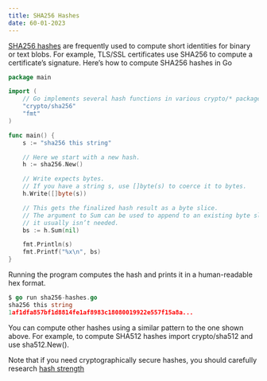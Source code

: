 ```yaml
---
title: SHA256 Hashes 
date: 60-01-2023
---
```

[SHA256 hashes](https://en.wikipedia.org/wiki/SHA-2) are frequently used to compute short identities for binary or text blobs. For example, TLS/SSL certificates use SHA256 to compute a certificate’s signature. Here’s how to compute SHA256 hashes in Go

```go
package main

import (
    // Go implements several hash functions in various crypto/* packages.
    "crypto/sha256"
    "fmt"
)

func main() {
    s := "sha256 this string"

    // Here we start with a new hash.
    h := sha256.New()

    // Write expects bytes.
    // If you have a string s, use []byte(s) to coerce it to bytes.
    h.Write([]byte(s))

    // This gets the finalized hash result as a byte slice.
    // The argument to Sum can be used to append to an existing byte slice
    // it usually isn’t needed.
    bs := h.Sum(nil)

    fmt.Println(s)
    fmt.Printf("%x\n", bs)
}
```
Running the program computes the hash and prints it in a human-readable hex format.
```go
$ go run sha256-hashes.go
sha256 this string
1af1dfa857bf1d8814fe1af8983c18080019922e557f15a8a...
```
You can compute other hashes using a similar pattern to the one shown above. For example, to compute SHA512 hashes import crypto/sha512 and use sha512.New().

Note that if you need cryptographically secure hashes, you should carefully research [hash strength](https://en.wikipedia.org/wiki/Cryptographic_hash_function)



